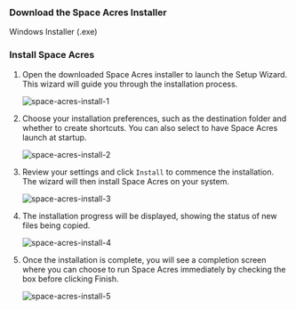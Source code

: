 

### Download the Space Acres Installer

<div className={`${styles.buttons} ${styles.flexContainer}`}>
  <Link
        className="button button--secondary"
        to="https://github.com/autonomys/space-acres/releases/download/0.2.7/space-acres-0.2.7-x86_64.exe"
        style={{ display: 'flex', flexDirection: 'column', alignItems: 'center', justifyContent: 'center', textAlign: 'center', padding: '10px' }}>
        <span style={{ fontSize: '20px' }}>Windows Installer</span>
        <span style={{ fontSize: '14px' }}>(.exe)</span>
  </Link>
</div>

### Install Space Acres

1. Open the downloaded Space Acres installer to launch the Setup Wizard. This wizard will guide you through the installation process.
    
    ![space-acres-install-1](/img/doc-imgs/space-acres/space-acres-install-1.png) 

2. Choose your installation preferences, such as the destination folder and whether to create shortcuts. You can also select to have Space Acres launch at startup.

    ![space-acres-install-2](/img/doc-imgs/space-acres/space-acres-install-2.png)

3. Review your settings and click `Install` to commence the installation. The wizard will then install Space Acres on your system.

    ![space-acres-install-3](/img/doc-imgs/space-acres/space-acres-install-3.png)

4. The installation progress will be displayed, showing the status of new files being copied.

    ![space-acres-install-4](/img/doc-imgs/space-acres/space-acres-install-4.png)

5. Once the installation is complete, you will see a completion screen where you can choose to run Space Acres immediately by checking the box before clicking Finish.

    ![space-acres-install-5](/img/doc-imgs/space-acres/space-acres-install-5.png)
